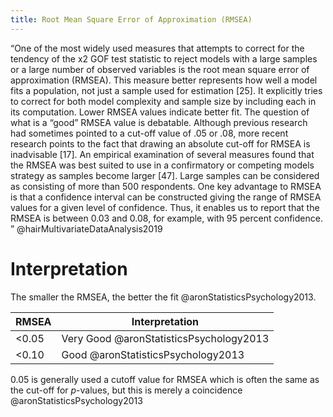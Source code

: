 ```yaml
---
title: Root Mean Square Error of Approximation (RMSEA)
---
```


"One of the most widely used measures that attempts to correct for the tendency of the x2 GOF test statistic to reject models with a large samples or a large number of observed variables is the root mean square error of approximation (RMSEA). This measure better represents how well a model fits a population, not just a sample used for estimation [25]. It explicitly tries to correct for both model complexity and sample size by including each in its computation. Lower RMSEA values indicate better fit. The question of what is a “good” RMSEA value is debatable. Although previous research had sometimes pointed to a cut-off value of .05 or .08, more recent research points to the fact that drawing an absolute cut-off for RMSEA is inadvisable [17]. An empirical examination of several measures found that the RMSEA was best suited to use in a confirmatory or competing models strategy as samples become larger [47]. Large samples can be considered as consisting of more than 500 respondents. One key advantage to RMSEA is that a confidence interval can be constructed giving the range of RMSEA values for a given level of confidence. Thus, it enables us to report that the RMSEA is between 0.03 and 0.08, for example, with 95 percent confidence.
" @hairMultivariateDataAnalysis2019 


# Interpretation

The smaller the RMSEA, the better the fit @aronStatisticsPsychology2013.

| RMSEA | Interpretation |
|-|-|
| <0.05 | Very Good @aronStatisticsPsychology2013 |
| <0.10 | Good @aronStatisticsPsychology2013 |
 
:::{.callout-note}
0.05 is generally used a cutoff value for RMSEA which is often the same as the cut-off for *p*-values, but this is merely a coincidence @aronStatisticsPsychology2013
:::
